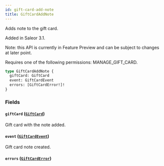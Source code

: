```yaml
---
id: gift-card-add-note
title: GiftCardAddNote
---
```



Adds note to the gift card.

Added in Saleor 3.1.

Note: this API is currently in Feature Preview and can be subject to changes at later point. 

Requires one of the following permissions: MANAGE_GIFT_CARD.

```graphql
type GiftCardAddNote {
  giftCard: GiftCard
  event: GiftCardEvent
  errors: [GiftCardError!]!
}
```


### Fields

#### `giftCard` ([`GiftCard`](../../../developer/api-reference/objects/gift-card))

Gift card with the note added.


#### `event` ([`GiftCardEvent`](../../../developer/api-reference/objects/gift-card-event))

Gift card note created.


#### `errors` ([`GiftCardError`](../../../developer/api-reference/objects/gift-card-error))






